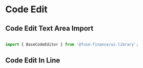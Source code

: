 
<Meta title="Form/CodeEditor" component={BaseCodeEditor} />

# Code Edit

## Code Edit Text Area Import

```jsx

import { BaseCodeEditor } from '@fuse-finance/ui-library';


```

## Code Edit In Line
<Canvas>
  <BaseCodeEditor
    defaultValue = 'var myVar = customVars.myOpntionOne()'
    onChange = {console.log}
    customCSSClass = ''
    placeholder='my placeholder'
    plugins = {[
      {
        "name": "customVars",
        "isModule": true,
        "decorationClass": "code-tag code-editor-hl-formula",
        "options": {
            "myOpntionOne()": "customVars"
        },
        "matchRegex": /customVars\.(myOpntionOne())\b\((.*?)\)/g
      }
    ]}    
  />  
</Canvas> 

